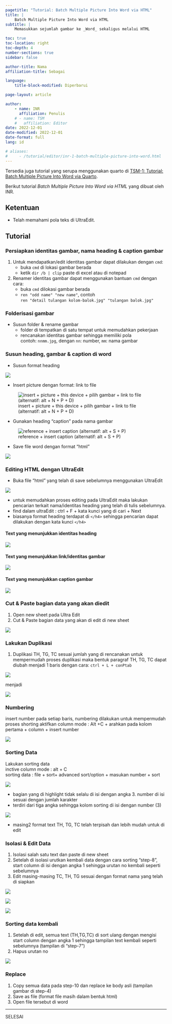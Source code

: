 ```yaml
---
pagetitle: "Tutorial: Batch Multiple Picture Into Word via HTML"
title: | 
    Batch Multiple Picture Into Word via HTML
subtitle: |
    Memasukkan sejumlah gambar ke _Word_ sekaligus melalui HTML

toc: true
toc-location: right
toc-depth: 4
number-sections: true
sidebar: false

author-title: Nama
affiliation-title: Sebagai

language:
    title-block-modified: Diperbarui

page-layout: article

author: 
    - name: INR
      affiliation: Penulis
    # - name: TSM
    #   affiliation: Editor
date: 2022-12-01
date-modified: 2022-12-01
date-format: full
lang: id

# aliases:
#     - /tutorial/editor/inr-1-batch-multiple-picture-into-word.html
---
```


::: {.callout-note}
Tersedia juga tutorial yang serupa menggunakan quarto di [TSM-1: Tutorial: Batch Multiple Picture Into Word via Quarto](/tutorial/editor/tsm-1-batch-multiple-picture.qmd).
:::


Berikut tutorial _Batch Multiple Picture Into Word via HTML_ yang dibuat oleh INR.

## Ketentuan

- Telah memahami pola teks di UltraEdit.

## Tutorial


### Persiapkan identitas gambar, nama heading & caption gambar

1. Untuk mendapatkan/edit identitas gambar dapat dilakukan dengan `cmd`:
    - buka `cmd` di lokasi gambar berada
    - ketik `dir /b | clip` paste di excel atau di notepad

2. Renamer identitas gambar dapat menggunakan bantuan `cmd` dengan cara:
    - buka `cmd` dilokasi gambar berada
    - `ren "odd name" "new name"`, contoh<br/>
      `ren "detail tulangan kolom-balok.jpg" "tulangan balok.jpg"`

### Folderisasi gambar

- Susun folder & rename gambar 
    - folder di tempatkan di satu tempat untuk memudahkan pekerjaan
    - rencanakan identitas gambar sehingga memiliki pola<br/>
      contoh: `nnmm.jpg`, dengan `nn`: number, `mm`: nama gambar

### Susun heading, gambar & caption di word

- Susun format heading

![](img_INR_1/20221201135723.png)

- Insert picture dengan format: link to file

![insert + picture + this device + pilih gambar + link to file (alternatif: alt + N + P + D)](img_INR_1/20221201140029.png)  

- Gunakan  heading "caption" pada nama gambar

![reference + insert caption (alternatif: alt + S + P)](img_INR_1/20221201140152.png)

- Save file word dengan format "html"

![](img_INR_1/20221201140243.png)  

### Editing HTML dengan UltraEdit

- Buka file "html" yang telah di save sebelumnya menggunakan UltraEdit

![](img_INR_1/20221201140406.png)  

- untuk memudahkan proses editing pada UltraEdit maka lakukan pencarian terkait nama/identitas heading yang telah di tulis sebelumnya.
- find dalam ultraEdit : ctrl + F + kata kunci yang di cari + Next 
- biasanya format heading terdapat di `</h4>` sehingga pencarian dapat dilakukan dengan kata kunci `</h4>`

#### Text yang menunjukkan identitas heading

![](img_INR_1/20221201140546.png)  

#### Text yang menunjukkan link/identitas gambar

![](img_INR_1/20221201140653.png)  

#### Text yang menunjukkan caption gambar

![](img_INR_1/20221201140749.png)  

### Cut & Paste bagian data yang akan diedit

1. Open new sheet pada Ultra Edit
2. Cut & Paste bagian data yang akan di edit di new sheet

![](img_INR_1/20221201140843.png)  

### Lakukan Duplikasi

1. Duplikasi TH, TG, TC sesuai jumlah yang di rencanakan untuk mempermudah proses duplikasi maka bentuk paragraf TH, TG, TC dapat diubah menjadi 1 baris dengan cara: `ctrl + L + conPtab`

![](img_INR_1/20221201141953.png)  

menjadi

![](img_INR_1/20221201142020.png)  

### Numbering

insert number pada setiap baris, numbering dilakukan untuk mempermudah proses shorting aktifkan column mode : Alt +C + arahkan pada kolom pertama + column + insert number

![](img_INR_1/20221201142111.png)  

### Sorting Data

Lakukan sorting data <br/>
inctive column mode : alt + C <br/>
sorting data : file + sort+ advanced sort/option + masukan number + sort

![](img_INR_1/20221201142255.png)  

- bagian yang di highlight tidak selalu di isi dengan angka 3. number di isi sesuai dengan jumlah karakter 
- terdiri dari tiga angka sehingga kolom sorting di isi dengan number (3)

![](img_INR_1/20221201142354.png)  

- masing2 format text TH, TG, TC telah terpisah dan lebih mudah untuk di edit

### Isolasi & Edit Data

1. Isolasi salah satu text dan paste di new sheet
2. Setelah di isolasi urutkan kembali data dengan cara sorting "step-8", start column di isi dengan angka 1 sehingga urutan no kembali seperti sebelumnya
3. Edit masing-masing TC, TH, TG sesuai dengan format nama yang telah di siapkan

![](img_INR_1/20221201142505.png)  

![](img_INR_1/20221201142537.png)  

![](img_INR_1/20221201142552.png)  

### Sorting data kembali

1. Setelah di edit, semua text (TH,TG,TC) di sort ulang dengan mengisi start column dengan angka 1 sehingga tampilan text kembali seperti sebelumnya (tampilan di "step-7")
2. Hapus urutan no 

![](img_INR_1/20221201142641.png)  

### Replace

1. Copy semua data pada step-10 dan replace ke body asli (tampilan gambar di step-4)
2. Save as file (format file masih dalam bentuk html) 
3. Open file tersebut di word

---

SELESAI